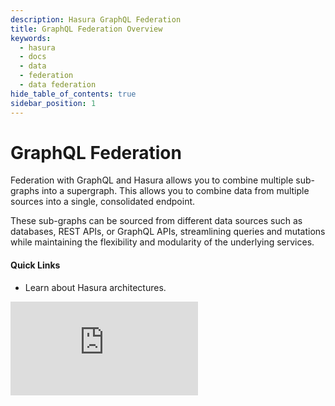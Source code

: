 ```yaml
---
description: Hasura GraphQL Federation
title: GraphQL Federation Overview
keywords:
  - hasura
  - docs
  - data
  - federation
  - data federation
hide_table_of_contents: true
sidebar_position: 1
---
```



# <DataFederation /> GraphQL Federation

<div className="overview-header">
  <div className="overview-text">
    <p>
      Federation with GraphQL and Hasura allows you to combine multiple sub-graphs into a supergraph. This allows you to
      combine data from multiple sources into a single, consolidated endpoint.
    </p>
    <p>
      These sub-graphs can be sourced from different data sources such as databases, REST APIs, or GraphQL APIs,
      streamlining queries and mutations while maintaining the flexibility and modularity of the underlying services.
    </p>
    <h4>Quick Links</h4>
    <ul>
      <li>
        <VersionedLink to="/data-federation/hasura-graphql-federation-architectures/">
          Learn about Hasura architectures.
        </VersionedLink>
      </li>
    </ul>
  </div>
  <iframe
    src="https://www.youtube.com/embed/jvX07PgT54Y"
    frameborder="0"
    allow="accelerometer; autoplay; encrypted-media; gyroscope; picture-in-picture"
    allowFullScreen
  />
</div>

## Using GraphQL Federation

<div className="overview-gallery">
  <VersionedLink to="/data-federation/hasura-graphql-federation-architectures/">
    <div className="card">
      <h3>Hasura GraphQL Federation Architectures</h3>
      <p>Learn about the different federation models enabled by Hasura.</p>
    </div>
  </VersionedLink>
  <VersionedLink to="/schema/postgres/remote-relationships/remote-schema-relationships/">
    <div className="card">
      <h3>Create a Database-to-Remote-Schema Relationship</h3>
      <p>Learn how to create a database-to-remote-schema relationship using remote relationships.</p>
    </div>
  </VersionedLink>
  <VersionedLink to="/data-federation/apollo-federation">
    <div className="card">
      <h3>Apollo Federation</h3>
      <p>Learn how to use Apollo Federation to compose data from multiple sources using Hasura.</p>
    </div>
  </VersionedLink>
</div>
